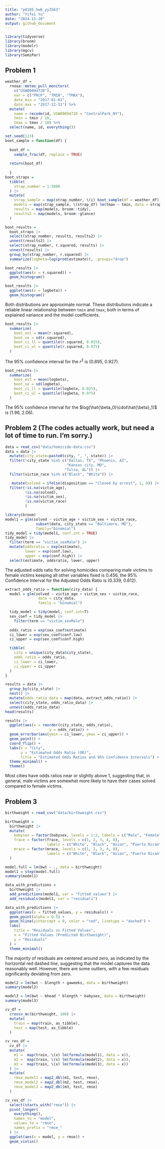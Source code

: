 ```yaml
---
title: "p8105_hw6_yy3563"
author: "Yifei Yu"
date: "2024-11-20"
output: github_document
---
```


```r
library(tidyverse)
library(broom)
library(modelr)
library(mgcv)
library(SemiPar)
```

## Problem 1

```r
weather_df = 
  rnoaa::meteo_pull_monitors(
    c("USW00094728"),
    var = c("PRCP", "TMIN", "TMAX"), 
    date_min = "2017-01-01",
    date_max = "2017-12-31") %>%
  mutate(
    name = recode(id, USW00094728 = "CentralPark_NY"),
    tmin = tmin / 10,
    tmax = tmax / 10) %>%
  select(name, id, everything())
```

```r
set.seed(123)
boot_sample = function(df) {
  
  boot_df = 
    sample_frac(df, replace = TRUE) 
  
  return(boot_df)
  
  }
boot_straps =
  tibble(
    strap_number = 1:5000
  ) |> 
  mutate(
    strap_sample = map(strap_number, \(i) boot_sample(df = weather_df)),
    models = map(strap_sample, \(strap_df) lm(tmax ~ tmin, data = strap_df)),
    results = map(models, broom::tidy),
    results2 = map(models, broom::glance)
  )

boot_results =
  boot_straps |> 
  select(strap_number, results, results2) |> 
  unnest(results2) |> 
  select(strap_number, r.squared, results) |> 
  unnest(results) |> 
  group_by(strap_number, r.squared) |> 
  summarize(logbeta=log(prod(estimate)), .groups="drop")
```


```r
boot_results |> 
  ggplot(aes(x = r.squared)) + 
  geom_histogram()
```


```r
boot_results |> 
  ggplot(aes(x = logbeta)) +
  geom_histogram()
```

Both distributions are approximate normal. These distributions indicate a reliable linear relationship between `tmin` and `tmax`, both in terms of explained variance and the model coefficients.

```r
boot_results |> 
  summarize(
    boot_est = mean(r.squared),
    boot_se = sd(r.squared),
    boot_ci_ll = quantile(r.squared, 0.025),
    boot_ci_ul = quantile(r.squared, 0.975)
  )
```

The 95% confidence interval for the $r^2$ is (0.895,	0.927).

```r
boot_results |> 
  summarize(
    boot_est = mean(logbeta),
    boot_se = sd(logbeta),
    boot_ci_ll = quantile(logbeta, 0.025),
    boot_ci_ul = quantile(logbeta, 0.975)
  )
```

The 95% confidence interval for the $log(\hat{\beta_0}\cdot\hat{\beta}_1)$ is (1.96,	2.06).


## Problem 2 (The codes actually work, but need a lot of time to run. I'm sorry.)

```r
data = read_csv("data/homicide-data.csv")
data = data |> 
  mutate(city_state=paste0(city, ", ", state)) |> 
  filter(!city_state %in% c("Dallas, TX", "Phoenix, AZ", 
                            "Kansas city, MO",
                           "Tulsa, AL")) |> 
  filter(victim_race %in% c("Black", "White")) |> 

   mutate(solved = ifelse(disposition == "Closed by arrest", 1, 0)) |> 
  filter(!is.na(victim_age), 
         !is.na(solved),
         !is.na(victim_sex),
         !is.na(victim_race)
         )
```

```r
library(broom)
model1 = glm(solved ~ victim_age + victim_sex + victim_race, 
              subset(data, city_state == "Baltimore, MD"),
              family="binomial")
tidy_model = tidy(model1, conf.int = TRUE)
tidy_model |> 
  filter(term == "victim_sexMale") |> 
  mutate(oddsratio = exp(estimate),
         lower = exp(conf.low),
         upper = exp(conf.high)) |> 
  select(estimate, oddsratio, lower, upper)
```

The adjusted odds ratio for solving homicides comparing male victims to female victims keeping all other variables fixed is 0.456, the 95% Confidence Interval for the Adjusted Odds Ratio is (0.339, 0.612).

```r
extract_odds_ratio = function(city_data) {
  model = glm(solved ~ victim_age + victim_sex + victim_race,
               data = city_data,
               family = "binomial")

  tidy_model = tidy(model, conf.int=T)
  sex_coef = tidy_model |> 
    filter(term == "victim_sexMale")
  
  odds_ratio = exp(sex_coef$estimate)
  ci_lower = exp(sex_coef$conf.low)
  ci_upper = exp(sex_coef$conf.high)

  tibble(
    city = unique(city_data$city_state),
    odds_ratio = odds_ratio,
    ci_lower = ci_lower,
    ci_upper = ci_upper
  )
}

results = data |> 
  group_by(city_state) |> 
  nest() |> 
  mutate(odds_ratio_data = map(data, extract_odds_ratio)) |> 
  select(city_state, odds_ratio_data) |> 
  unnest(odds_ratio_data)
head(results)
```


```r
results |> 
  ggplot(aes(x = reorder(city_state, odds_ratio), 
                    y = odds_ratio)) +
  geom_errorbar(aes(ymin = ci_lower, ymax = ci_upper)) +
  geom_point() +
  coord_flip() +  
  labs(x = "City", 
       y = "Estimated Odds Ratio (OR)", 
       title = "Estimated Odds Ratios and 95% Confidence Intervals") +
  theme_minimal() + 
  theme() 
```

Most cities have odds ratios near or slightly above 1, suggesting that, in general, male victims are somewhat more likely to have their cases solved compared to female victims.


## Problem 3

```r
birthweight = read_csv("data/birthweight.csv")

birthweight = 
  birthweight |> 
  mutate(
    babysex = factor(babysex, levels = 1:2, labels = c("Male", "Female")),
    frace = factor(frace, levels = c(1, 2, 3, 4, 8),
                   labels = c("White", "Black", "Asian", "Puerto Rican", "Other")),
    mrace = factor(mrace, levels = c(1, 2, 3, 4, 8),
                   labels = c("White", "Black", "Asian", "Puerto Rican", "Other"))
  )
```

```r
model.full = lm(bwt ~ ., data = birthweight)
model1 = step(model.full)
summary(model1)
```

```r
data_with_predictions =
  birthweight |> 
  add_predictions(model1, var = "fitted_values") |> 
  add_residuals(model1, var = "residuals")

data_with_predictions |> 
  ggplot(aes(x = fitted_values, y = residuals)) +
  geom_point(alpha = 0.5) +
  geom_hline(yintercept = 0, color = "red", linetype = "dashed") +
  labs(
    title = "Residuals vs Fitted Values",
    x = "Fitted Values (Predicted Birthweight)",
    y = "Residuals"
  ) +
  theme_minimal()
```

The majority of residuals are centered around zero, as indicated by the horizontal red dashed line, suggesting that the model captures the data reasonably well. However, there are some outliers, with a few residuals significantly deviating from zero. 

```r
model2 = lm(bwt ~ blength + gaweeks, data = birthweight)
summary(model2)
```

```r
model3 = lm(bwt ~ bhead * blength * babysex, data = birthweight)
summary(model3)
```


```r
cv_df = 
  crossv_mc(birthweight, 100) |> 
  mutate(
    train = map(train, as_tibble),
    test = map(test, as_tibble)
  )
```

```r
cv_res_df = 
  cv_df |> 
  mutate(
    m1 =  map(train, \(x) lm(formula(model1), data = x)),
    m2 =  map(train, \(x) lm(formula(model2), data = x)),
    m3 =  map(train, \(x) lm(formula(model3), data = x))
  ) |> 
  mutate(
    rmse_model1 = map2_dbl(m1, test, rmse),
    rmse_model2 = map2_dbl(m2, test, rmse),
    rmse_model3 = map2_dbl(m3, test, rmse)
  )
```

```r
cv_res_df |> 
  select(starts_with("rmse")) |> 
  pivot_longer(
    everything(),
    names_to = "model",
    values_to = "rmse",
    names_prefix = "rmse_"
  ) |> 
  ggplot(aes(x = model, y = rmse)) +
  geom_violin()
```

